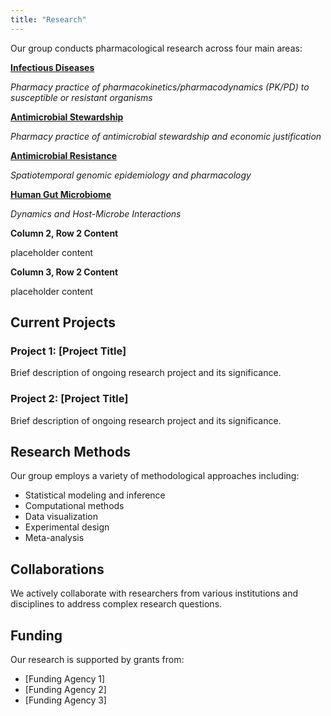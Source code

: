 ```yaml
---
title: "Research"
---
```


<!--- # Research Areas -->

Our group conducts pharmacological research across four main areas:


::: {.grid}

::: {.g-col-4}
[**Infectious Diseases**](research/infectiousdiseases.qmd)

*Pharmacy practice of pharmacokinetics/pharmacodynamics (PK/PD) to susceptible or resistant organisms*

:::

::: {.g-col-4}
[**Antimicrobial Stewardship**](research/antimicrobialstewardship.qmd)

*Pharmacy practice of antimicrobial stewardship and economic justification*

:::

::: {.g-col-4}
[**Antimicrobial Resistance**](research/antimicrobialresistance.qmd)

*Spatiotemporal genomic epidemiology and pharmacology*

:::

::: {.g-col-4}
[**Human Gut Microbiome** ](research/humangutmicrobiome.qmd)

*Dynamics and Host-Microbe Interactions*

:::

::: {.g-col-4}

**Column 2, Row 2 Content**

placeholder content

:::

::: {.g-col-4}

**Column 3, Row 2 Content**

placeholder content

:::

:::


## Current Projects

### Project 1: \[Project Title\]

Brief description of ongoing research project and its significance.

### Project 2: \[Project Title\]

Brief description of ongoing research project and its significance.

## Research Methods

Our group employs a variety of methodological approaches including:

-   Statistical modeling and inference
-   Computational methods
-   Data visualization
-   Experimental design
-   Meta-analysis

## Collaborations

We actively collaborate with researchers from various institutions and disciplines to address complex research questions.

## Funding

Our research is supported by grants from:

-   \[Funding Agency 1\]
-   \[Funding Agency 2\]
-   \[Funding Agency 3\]
